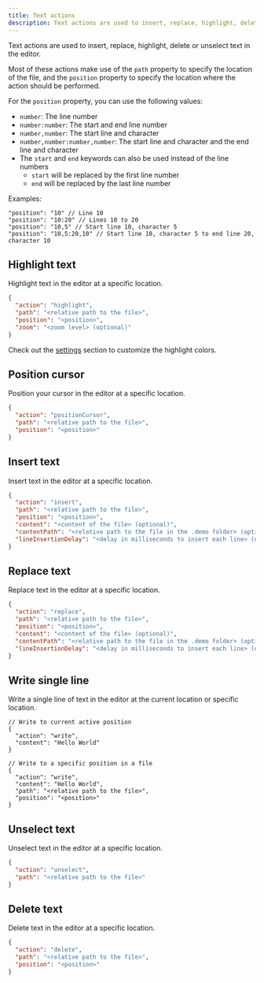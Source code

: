 ```yaml
---
title: Text actions
description: Text actions are used to insert, replace, highlight, delete or unselect text in the editor.
---
```



Text actions are used to insert, replace, highlight, delete or unselect text in the editor.

Most of these actions make use of the `path` property to specify the location of the file, and the `position` property to specify the location where the action should be performed.

For the `position` property, you can use the following values:

- `number`: The line number
- `number:number`: The start and end line number
- `number,number`: The start line and character
- `number,number:number,number`: The start line and character and the end line and character
- The `start` and `end` keywords can also be used instead of the line numbers
  - `start` will be replaced by the first line number
  - `end` will be replaced by the last line number

Examples:

```jsonc
"position": "10" // Line 10
"position": "10:20" // Lines 10 to 20
"position": "10,5" // Start line 10, character 5
"position": "10,5:20,10" // Start line 10, character 5 to end line 20, character 10
```

## Highlight text

Highlight text in the editor at a specific location.

```json
{
  "action": "highlight",
  "path": "<relative path to the file>",
  "position": "<position>",
  "zoom": "<zoom level> (optional)"
}
```

<Aside>
Check out the <a href="../../references/settings" title="settings">settings</a> section to customize the highlight colors.
</Aside>

## Position cursor

Position your cursor in the editor at a specific location.

```json
{
  "action": "positionCursor",
  "path": "<relative path to the file>",
  "position": "<position>"
}
```

## Insert text

Insert text in the editor at a specific location.

```json
{
  "action": "insert",
  "path": "<relative path to the file>",
  "position": "<position>",
  "content": "<content of the file> (optional)",
  "contentPath": "<relative path to the file in the .demo folder> (optional)",
  "lineInsertionDelay": "<delay in milliseconds to insert each line> (optional)"
}
```

## Replace text

Replace text in the editor at a specific location.

```json
{
  "action": "replace",
  "path": "<relative path to the file>",
  "position": "<position>",
  "content": "<content of the file> (optional)",
  "contentPath": "<relative path to the file in the .demo folder> (optional)",
  "lineInsertionDelay": "<delay in milliseconds to insert each line> (optional)"
}
```

## Write single line

Write a single line of text in the editor at the current location or specific location.

```jsonc
// Write to current active position
{
  "action": "write",
  "content": "Hello World"
}

// Write to a specific position in a file
{
  "action": "write",
  "content": "Hello World",
  "path": "<relative path to the file>",
  "position": "<position>"
}
```

## Unselect text

Unselect text in the editor at a specific location.

```json
{
  "action": "unselect",
  "path": "<relative path to the file>"
}
```

## Delete text

Delete text in the editor at a specific location.

```json
{
  "action": "delete",
  "path": "<relative path to the file>",
  "position": "<position>"
}
```